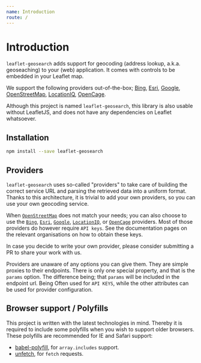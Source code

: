 ```yaml
---
name: Introduction
route: /
---
```



# Introduction
`leaflet-geosearch` adds support for geocoding (address lookup, a.k.a. geoseaching) to your (web) application. It comes with controls to be embedded in your Leaflet map.


We support the following providers out-of-the-box; [Bing](/providers/bing), [Esri](/providers/esri), [Google](/providers/google), [OpenStreetMap](/providers/openstreetmap), [LocationIQ](/providers/locationiq), [OpenCage](/providers/opencage).

Although this project is named `leaflet-geosearch`, this library is also usable without LeafletJS, and does not have any dependencies on Leaflet whatsoever.

<Playground>
  <Map />
</Playground>

## Installation

```bash
npm install --save leaflet-geosearch
```

## Providers
`leaflet-geosearch` uses so-called "providers" to take care of building the correct service URL and parsing the retrieved data into a uniform format. Thanks to this architecture, it is trivial to add your own providers, so you can use your own geocoding service.

When [`OpenStreetMap`](/providers/openstreet) does not match your needs; you can also choose to use the [`Bing`](/providers/bing), [`Esri`](/providers/esri), [`Google`](/providers/google), [`LocationIQ`](/providers/locationiq), or [`OpenCage`](/providers/opencage) providers. Most of those providers do however require `API keys`. See the documentation pages on the relevant organisations on how to obtain these keys.

In case you decide to write your own provider, please consider submitting a PR to share your work with us.

Providers are unaware of any options you can give them. They are simple proxies to their endpoints. There is only one special property, and that is the `params` option. The difference being; that `params` will be included in the endpoint url. Being Often used for `API KEYS`, while the other attributes can be used for provider configuration.

## Browser support / Polyfills
This project is written with the latest technologies in mind. Thereby it is required to include some polyfills when you wish to support older browsers. These polyfills are recommended for IE and Safari support:

- [babel-polyfill][1], for `array.includes` support.
- [unfetch][2], for `fetch` requests.

[1]: https://npm.im/babel-polyfill
[2]: https://npm.im/unfetch
